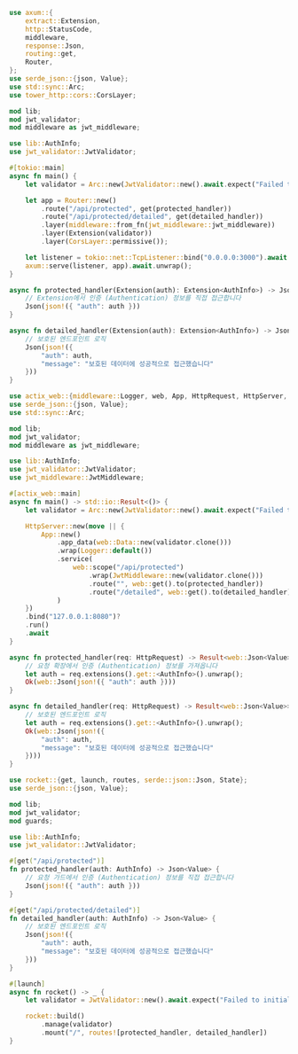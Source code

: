 
<Tabs groupId="api-framework">
  <TabItem value="axum" label="Axum">

```rust title="main.rs"
use axum::{
    extract::Extension,
    http::StatusCode,
    middleware,
    response::Json,
    routing::get,
    Router,
};
use serde_json::{json, Value};
use std::sync::Arc;
use tower_http::cors::CorsLayer;

mod lib;
mod jwt_validator;
mod middleware as jwt_middleware;

use lib::AuthInfo;
use jwt_validator::JwtValidator;

#[tokio::main]
async fn main() {
    let validator = Arc::new(JwtValidator::new().await.expect("Failed to initialize JWT validator"));

    let app = Router::new()
        .route("/api/protected", get(protected_handler))
        .route("/api/protected/detailed", get(detailed_handler))
        .layer(middleware::from_fn(jwt_middleware::jwt_middleware))
        .layer(Extension(validator))
        .layer(CorsLayer::permissive());

    let listener = tokio::net::TcpListener::bind("0.0.0.0:3000").await.unwrap();
    axum::serve(listener, app).await.unwrap();
}

async fn protected_handler(Extension(auth): Extension<AuthInfo>) -> Json<Value> {
    // Extension에서 인증 (Authentication) 정보를 직접 접근합니다
    Json(json!({ "auth": auth }))
}

async fn detailed_handler(Extension(auth): Extension<AuthInfo>) -> Json<Value> {
    // 보호된 엔드포인트 로직
    Json(json!({
        "auth": auth,
        "message": "보호된 데이터에 성공적으로 접근했습니다"
    }))
}
```

  </TabItem>
  <TabItem value="actix-web" label="Actix Web">

```rust title="main.rs"
use actix_web::{middleware::Logger, web, App, HttpRequest, HttpServer, Result};
use serde_json::{json, Value};
use std::sync::Arc;

mod lib;
mod jwt_validator;
mod middleware as jwt_middleware;

use lib::AuthInfo;
use jwt_validator::JwtValidator;
use jwt_middleware::JwtMiddleware;

#[actix_web::main]
async fn main() -> std::io::Result<()> {
    let validator = Arc::new(JwtValidator::new().await.expect("Failed to initialize JWT validator"));

    HttpServer::new(move || {
        App::new()
            .app_data(web::Data::new(validator.clone()))
            .wrap(Logger::default())
            .service(
                web::scope("/api/protected")
                    .wrap(JwtMiddleware::new(validator.clone()))
                    .route("", web::get().to(protected_handler))
                    .route("/detailed", web::get().to(detailed_handler))
            )
    })
    .bind("127.0.0.1:8080")?
    .run()
    .await
}

async fn protected_handler(req: HttpRequest) -> Result<web::Json<Value>> {
    // 요청 확장에서 인증 (Authentication) 정보를 가져옵니다
    let auth = req.extensions().get::<AuthInfo>().unwrap();
    Ok(web::Json(json!({ "auth": auth })))
}

async fn detailed_handler(req: HttpRequest) -> Result<web::Json<Value>> {
    // 보호된 엔드포인트 로직
    let auth = req.extensions().get::<AuthInfo>().unwrap();
    Ok(web::Json(json!({
        "auth": auth,
        "message": "보호된 데이터에 성공적으로 접근했습니다"
    })))
}
```

  </TabItem>
  <TabItem value="rocket" label="Rocket">

```rust title="main.rs"
use rocket::{get, launch, routes, serde::json::Json, State};
use serde_json::{json, Value};

mod lib;
mod jwt_validator;
mod guards;

use lib::AuthInfo;
use jwt_validator::JwtValidator;

#[get("/api/protected")]
fn protected_handler(auth: AuthInfo) -> Json<Value> {
    // 요청 가드에서 인증 (Authentication) 정보를 직접 접근합니다
    Json(json!({ "auth": auth }))
}

#[get("/api/protected/detailed")]
fn detailed_handler(auth: AuthInfo) -> Json<Value> {
    // 보호된 엔드포인트 로직
    Json(json!({
        "auth": auth,
        "message": "보호된 데이터에 성공적으로 접근했습니다"
    }))
}

#[launch]
async fn rocket() -> _ {
    let validator = JwtValidator::new().await.expect("Failed to initialize JWT validator");

    rocket::build()
        .manage(validator)
        .mount("/", routes![protected_handler, detailed_handler])
}
```

  </TabItem>
</Tabs>
